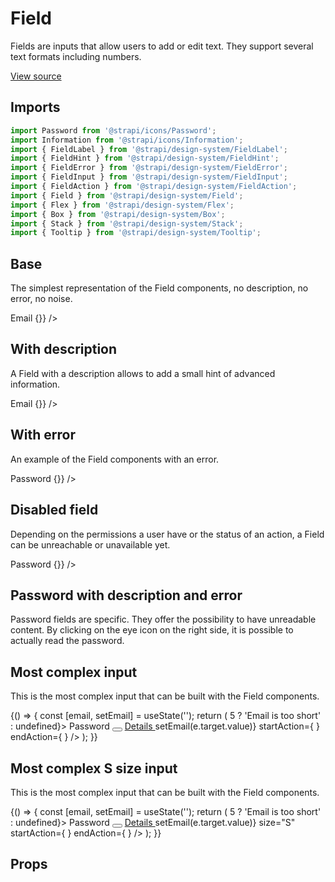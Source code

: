 <!--- Field.stories.mdx --->


<Meta title="Design System/Components/Field" component={Field} />

# Field

Fields are inputs that allow users to add or edit text. They support several text formats including numbers.

[View source](https://github.com/strapi/design-system/tree/develop/packages/strapi-design-system/src/Field)

## Imports

```js
import Password from '@strapi/icons/Password';
import Information from '@strapi/icons/Information';
import { FieldLabel } from '@strapi/design-system/FieldLabel';
import { FieldHint } from '@strapi/design-system/FieldHint';
import { FieldError } from '@strapi/design-system/FieldError';
import { FieldInput } from '@strapi/design-system/FieldInput';
import { FieldAction } from '@strapi/design-system/FieldAction';
import { Field } from '@strapi/design-system/Field';
import { Flex } from '@strapi/design-system/Flex';
import { Box } from '@strapi/design-system/Box';
import { Stack } from '@strapi/design-system/Stack';
import { Tooltip } from '@strapi/design-system/Tooltip';
```

## Base

The simplest representation of the Field components, no description, no error, no noise.

<Canvas>
  <Story name="base">
    <Field name="email">
      <Stack size={1}>
        <FieldLabel>Email</FieldLabel>
        <FieldInput type="text" placeholder="Placeholder" value={''} onChange={() => {}} />
      </Stack>
    </Field>
  </Story>
</Canvas>

## With description

A Field with a description allows to add a small hint of advanced information.

<Canvas>
  <Story name="with description">
    <Field name="email" hint="Description line">
      <Stack size={1}>
        <FieldLabel required>Email</FieldLabel>
        <FieldInput type="text" placeholder="Placeholder" value={''} onChange={() => {}} />
        <FieldHint />
      </Stack>
    </Field>
  </Story>
</Canvas>

## With error

An example of the Field components with an error.

<Canvas>
  <Story name="with error">
    <Field name="password" error={'Password is too short'}>
      <Stack size={1}>
        <FieldLabel>Password</FieldLabel>
        <FieldInput type="password" placeholder="Placeholder" value={''} onChange={() => {}} />
        <FieldHint />
        <FieldError />
      </Stack>
    </Field>
  </Story>
</Canvas>

## Disabled field

Depending on the permissions a user have or the status of an action, a Field can be unreachable or unavailable yet.

<Canvas>
  <Story name="disabled">
    <Field name="password" hint="Description line">
      <Stack size={1}>
        <FieldLabel>Password</FieldLabel>
        <FieldInput placeholder="Placeholder" value={'Hello world'} disabled={true} onChange={() => {}} />
        <FieldHint />
        <FieldError />
      </Stack>
    </Field>
  </Story>
</Canvas>

## Password with description and error

Password fields are specific. They offer the possibility to have unreadable content. By clicking on the eye icon on the right side, it is possible to actually read the password.

## Most complex input

This is the most complex input that can be built with the Field components.

<Canvas>
  <Story name="most complex input">
    {() => {
      const [email, setEmail] = useState('');
      return (
        <Box padding={8}>
          <Field name="password" hint="Description line" error={email.length > 5 ? 'Email is too short' : undefined}>
            <Stack size={1}>
              <Flex>
                <FieldLabel>Password</FieldLabel>
                <Box paddingLeft={2}>
                  <Tooltip description="Content of the tooltip">
                    <button
                      aria-label="Information about the email"
                      style={{ border: 'none', padding: 0, background: 'transparent' }}
                    >
                      <Information aria-hidden={true} />
                    </button>
                  </Tooltip>
                </Box>
                <a href="#" style={{ marginLeft: 'auto' }}>
                  Details
                </a>
              </Flex>
              <FieldInput
                placeholder="example@domain.com"
                value={email}
                onChange={(e) => setEmail(e.target.value)}
                startAction={
                  <FieldAction label="Show password">
                    <Password />
                  </FieldAction>
                }
                endAction={
                  <FieldAction label="Show password">
                    <Password />
                  </FieldAction>
                }
              />
              <FieldHint />
              <FieldError />
            </Stack>
          </Field>
        </Box>
      );
    }}
  </Story>
</Canvas>

## Most complex S size input

This is the most complex input that can be built with the Field components.

<Canvas>
  <Story name="most complex s size input">
    {() => {
      const [email, setEmail] = useState('');
      return (
        <Box padding={8}>
          <Field name="password" hint="Description line" error={email.length > 5 ? 'Email is too short' : undefined}>
            <Stack size={1}>
              <Flex>
                <FieldLabel>Password</FieldLabel>
                <Box paddingLeft={2}>
                  <Tooltip description="Content of the tooltip">
                    <button
                      aria-label="Information about the email"
                      style={{ border: 'none', padding: 0, background: 'transparent' }}
                    >
                      <Information aria-hidden={true} />
                    </button>
                  </Tooltip>
                </Box>
                <a href="#" style={{ marginLeft: 'auto' }}>
                  Details
                </a>
              </Flex>
              <FieldInput
                placeholder="example@domain.com"
                value={email}
                onChange={(e) => setEmail(e.target.value)}
                size="S"
                startAction={
                  <FieldAction label="Show password">
                    <Password />
                  </FieldAction>
                }
                endAction={
                  <FieldAction label="Show password">
                    <Password />
                  </FieldAction>
                }
              />
              <FieldHint />
              <FieldError />
            </Stack>
          </Field>
        </Box>
      );
    }}
  </Story>
</Canvas>

## Props

<ArgsTable of={Field} />
